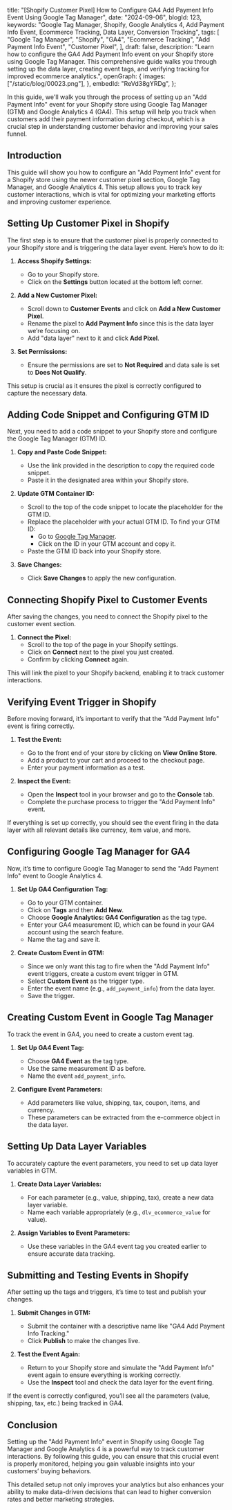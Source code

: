   title:
    "[Shopify Customer Pixel] How to Configure GA4 Add Payment Info Event Using Google Tag Manager",
  date: "2024-09-06",
  blogId: 123,
  keywords:
    "Google Tag Manager, Shopify, Google Analytics 4, Add Payment Info Event, Ecommerce Tracking, Data Layer, Conversion Tracking",
  tags: [
    "Google Tag Manager",
    "Shopify",
    "GA4",
    "Ecommerce Tracking",
    "Add Payment Info Event",
    "Customer Pixel",
  ],
  draft: false,
  description:
    "Learn how to configure the GA4 Add Payment Info event on your Shopify store using Google Tag Manager. This comprehensive guide walks you through setting up the data layer, creating event tags, and verifying tracking for improved ecommerce analytics.",
  openGraph: {
    images: ["/static/blog/00023.png"],
  },
  embedId: "ReVd38gYRDg",
};

In this guide, we'll walk you through the process of setting up an "Add Payment Info" event for your Shopify store using Google Tag Manager (GTM) and Google Analytics 4 (GA4). This setup will help you track when customers add their payment information during checkout, which is a crucial step in understanding customer behavior and improving your sales funnel.

## Introduction

This guide will show you how to configure an "Add Payment Info" event for a Shopify store using the newer customer pixel section, Google Tag Manager, and Google Analytics 4. This setup allows you to track key customer interactions, which is vital for optimizing your marketing efforts and improving customer experience.

## Setting Up Customer Pixel in Shopify

The first step is to ensure that the customer pixel is properly connected to your Shopify store and is triggering the data layer event. Here’s how to do it:

1. **Access Shopify Settings:**

   - Go to your Shopify store.
   - Click on the **Settings** button located at the bottom left corner.

2. **Add a New Customer Pixel:**

   - Scroll down to **Customer Events** and click on **Add a New Customer Pixel**.
   - Rename the pixel to **Add Payment Info** since this is the data layer we’re focusing on.
   - Add "data layer" next to it and click **Add Pixel**.

3. **Set Permissions:**
   - Ensure the permissions are set to **Not Required** and data sale is set to **Does Not Qualify**.

This setup is crucial as it ensures the pixel is correctly configured to capture the necessary data.

## Adding Code Snippet and Configuring GTM ID

Next, you need to add a code snippet to your Shopify store and configure the Google Tag Manager (GTM) ID.

1. **Copy and Paste Code Snippet:**

   - Use the link provided in the description to copy the required code snippet.
   - Paste it in the designated area within your Shopify store.

2. **Update GTM Container ID:**

   - Scroll to the top of the code snippet to locate the placeholder for the GTM ID.
   - Replace the placeholder with your actual GTM ID. To find your GTM ID:
     - Go to [Google Tag Manager](https://tagmanager.google.com).
     - Click on the ID in your GTM account and copy it.
   - Paste the GTM ID back into your Shopify store.

3. **Save Changes:**
   - Click **Save Changes** to apply the new configuration.

<DataLayerCodeBlock fileName="add_payment_info.js" />

## Connecting Shopify Pixel to Customer Events

After saving the changes, you need to connect the Shopify pixel to the customer event section.

1. **Connect the Pixel:**
   - Scroll to the top of the page in your Shopify settings.
   - Click on **Connect** next to the pixel you just created.
   - Confirm by clicking **Connect** again.

This will link the pixel to your Shopify backend, enabling it to track customer interactions.

## Verifying Event Trigger in Shopify

Before moving forward, it’s important to verify that the "Add Payment Info" event is firing correctly.

1. **Test the Event:**

   - Go to the front end of your store by clicking on **View Online Store**.
   - Add a product to your cart and proceed to the checkout page.
   - Enter your payment information as a test.

2. **Inspect the Event:**
   - Open the **Inspect** tool in your browser and go to the **Console** tab.
   - Complete the purchase process to trigger the "Add Payment Info" event.

If everything is set up correctly, you should see the event firing in the data layer with all relevant details like currency, item value, and more.

## Configuring Google Tag Manager for GA4

Now, it’s time to configure Google Tag Manager to send the "Add Payment Info" event to Google Analytics 4.

1. **Set Up GA4 Configuration Tag:**

   - Go to your GTM container.
   - Click on **Tags** and then **Add New**.
   - Choose **Google Analytics: GA4 Configuration** as the tag type.
   - Enter your GA4 measurement ID, which can be found in your GA4 account using the search feature.
   - Name the tag and save it.

2. **Create Custom Event in GTM:**
   - Since we only want this tag to fire when the "Add Payment Info" event triggers, create a custom event trigger in GTM.
   - Select **Custom Event** as the trigger type.
   - Enter the event name (e.g., `add_payment_info`) from the data layer.
   - Save the trigger.

## Creating Custom Event in Google Tag Manager

To track the event in GA4, you need to create a custom event tag.

1. **Set Up GA4 Event Tag:**

   - Choose **GA4 Event** as the tag type.
   - Use the same measurement ID as before.
   - Name the event `add_payment_info`.

2. **Configure Event Parameters:**
   - Add parameters like value, shipping, tax, coupon, items, and currency.
   - These parameters can be extracted from the e-commerce object in the data layer.

## Setting Up Data Layer Variables

To accurately capture the event parameters, you need to set up data layer variables in GTM.

1. **Create Data Layer Variables:**

   - For each parameter (e.g., value, shipping, tax), create a new data layer variable.
   - Name each variable appropriately (e.g., `dlv_ecommerce_value` for value).

2. **Assign Variables to Event Parameters:**
   - Use these variables in the GA4 event tag you created earlier to ensure accurate data tracking.

## Submitting and Testing Events in Shopify

After setting up the tags and triggers, it’s time to test and publish your changes.

1. **Submit Changes in GTM:**

   - Submit the container with a descriptive name like "GA4 Add Payment Info Tracking."
   - Click **Publish** to make the changes live.

2. **Test the Event Again:**
   - Return to your Shopify store and simulate the "Add Payment Info" event again to ensure everything is working correctly.
   - Use the **Inspect** tool and check the data layer for the event firing.

If the event is correctly configured, you’ll see all the parameters (value, shipping, tax, etc.) being tracked in GA4.

## Conclusion

Setting up the "Add Payment Info" event in Shopify using Google Tag Manager and Google Analytics 4 is a powerful way to track customer interactions. By following this guide, you can ensure that this crucial event is properly monitored, helping you gain valuable insights into your customers’ buying behaviors.

This detailed setup not only improves your analytics but also enhances your ability to make data-driven decisions that can lead to higher conversion rates and better marketing strategies.
